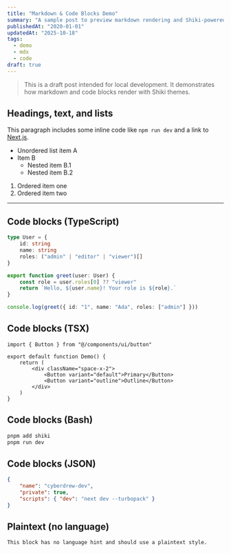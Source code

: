 ```yaml
---
title: "Markdown & Code Blocks Demo"
summary: "A sample post to preview markdown rendering and Shiki-powered code highlighting in light and dark themes."
publishedAt: "2020-01-01"
updatedAt: "2025-10-18"
tags:
  - demo
  - mdx
  - code
draft: true
---
```


> This is a draft post intended for local development. It demonstrates how markdown and code blocks render with Shiki themes.

## Headings, text, and lists

This paragraph includes some inline code like `npm run dev` and a link to [Next.js](https://nextjs.org/).

- Unordered list item A
- Item B
	- Nested item B.1
	- Nested item B.2

1. Ordered item one
2. Ordered item two

---

## Code blocks (TypeScript)

```ts
type User = {
	id: string
	name: string
	roles: ("admin" | "editor" | "viewer")[]
}

export function greet(user: User) {
	const role = user.roles[0] ?? "viewer"
	return `Hello, ${user.name}! Your role is ${role}.`
}

console.log(greet({ id: "1", name: "Ada", roles: ["admin"] }))
```

## Code blocks (TSX)

```tsx
import { Button } from "@/components/ui/button"

export default function Demo() {
	return (
		<div className="space-x-2">
			<Button variant="default">Primary</Button>
			<Button variant="outline">Outline</Button>
		</div>
	)
}
```

## Code blocks (Bash)

```bash
pnpm add shiki
pnpm run dev
```

## Code blocks (JSON)

```json
{
	"name": "cyberdrew-dev",
	"private": true,
	"scripts": { "dev": "next dev --turbopack" }
}
```

## Plaintext (no language)

```
This block has no language hint and should use a plaintext style.
```

